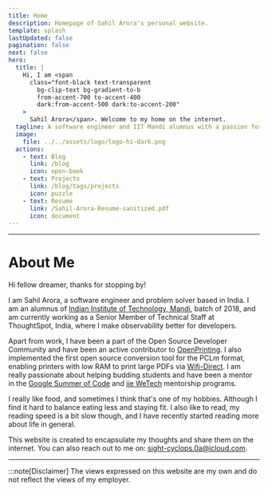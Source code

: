 ```yaml
---
title: Home
description: Homepage of Sahil Arora's personal website.
template: splash
lastUpdated: false
pagination: false
next: false
hero:
  title: |
    Hi, I am <span
      class="font-black text-transparent
        bg-clip-text bg-gradient-to-b
        from-accent-700 to-accent-400
        dark:from-accent-500 dark:to-accent-200"
    >
      Sahil Arora</span>. Welcome to my home on the internet.
  tagline: A software engineer and IIT Mandi alumnus with a passion for technology, innovation, and solving problems. This is where I write about my thoughts, experiences, and learnings.
  image:
    file: ../../assets/logo/logo-hi-dark.png
  actions:
    - text: Blog
      link: /blog
      icon: open-book
    - text: Projects
      link: /blog/tags/projects
      icon: puzzle
    - text: Resume
      link: /Sahil-Arora-Resume-sanitized.pdf
      icon: document
---
```


---

# About Me

Hi fellow dreamer, thanks for stopping by!

I am Sahil Arora, a software engineer and problem solver based in India. I am an alumnus of [Indian Institute of Technology, Mandi](http://iitmandi.ac.in/), batch of 2018, and am currently working as a Senior Member of Technical Staff at ThoughtSpot, India, where I make observability better for developers.

Apart from work, I have been a part of the Open Source Developer Community and have been an active contributor to [OpenPrinting](https://openprinting.github.io/). I also implemented the first open source conversion tool for the PCLm format, enabling printers with low RAM to print large PDFs via [Wifi-Direct](https://en.wikipedia.org/wiki/Wi-Fi_Direct). I am really passionate about helping budding students and have been a mentor in the [Google Summer of Code](https://summerofcode.withgoogle.com) and [iie WeTech](https://www.iie.org/Programs/WeTech) mentorship programs.

I really like food, and sometimes I think that's one of my hobbies. Although I find it hard to balance eating less and staying fit. I also like to read, my reading speed is a bit slow though, and I have recently started reading more about life in general.

This website is created to encapsulate my thoughts and share them on the internet. You can also reach out to me on: [sight-cyclops.0a@icloud.com](mailto:sight-cyclops.0a@icloud.com).

---

:::note[Disclaimer]
The views expressed on this website are my own and do not reflect the views of my employer.
